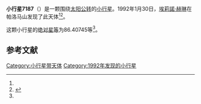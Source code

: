 {{Infobox planet
| bgcolour = #FFFFC0
| name = 7187 Isobe
| symbol = 
| image = 
| caption = 
| discovery = yes
| discovery_ref = 
| discoverer = [[埃莉諾·赫琳|埃莉諾·赫琳]]
| discovery_site = [[帕洛马山|帕洛马山]] 
| discovered = 1992年1月30日
| designations = yes
| mp_name = 
| named_after = 
| alt_names = 1992 BW/ 1985 QC3
| mp_category = [[主带内小行星|主带内小行星]]
| orbit_ref = <ref name="a">[http://ssd.jpl.nasa.gov/sbdb.cgi?sstr=7187 7187 Isobe] {{Wayback|url=http://ssd.jpl.nasa.gov/sbdb.cgi?sstr=7187 |date=20201124023448 }}，小行星數據庫瀏覽器（JPL Small-Body Database Browser）－[[美国国家航空航天局|美国国家航空航天局]]喷气推进实验室</ref>
| epoch = 2456400.5 (2013年4月18日更新)
| aphelion = {{convert|2.1051454|AU|km|3|abbr=on|lk=out}}
| perihelion = {{convert|1.7704602|AU|km|3|abbr=on}}
| semimajor = {{convert|1.9378028|AU|km|3|abbr=on}}
| eccentricity = 0.0863569
| period = 985.2870641 [[日|日]]<br />2.7[[儒略年|儒略年]]
| avg_speed = 
| inclination = 21.78459
| asc_node = 315.34806
| mean_anomaly = 
| arg_peri = 86.40745
| satellites = 
| physical_characteristics = yes
| dimensions = 
| mass = 
| density = 
| surface_grav = 
| escape_velocity = 
| sidereal_day = 
| axial_tilt = 
| pole_ecliptic_lat = 
| pole_ecliptic_lon = 
| albedo = 
| temperatures= 
| temp_name1 = 
| mean_temp_1 = 
| max_temp_1 = 
| temp_name2 = 
| max_temp_2 = 
| spectral_type = 
| abs_magnitude = 86.40745
}}

'''小行星7187'''（{{lang-en|7187 Isobe}}）是一颗围绕[[太阳|太阳]][[公转|公转]]的[[小行星|小行星]]。1992年1月30日，[[埃莉諾·赫琳|埃莉諾·赫琳]]在帕洛马山发现了此天体<ref name="a" /><ref>{{cite news|title=小行星列表|url=http://cfa-www.harvard.edu/iau/lists/NumberedMPs.txt|accessdate=2013-07-08|newspaper=哈佛大学|archive-date=2008-05-17|archive-url=https://web.archive.org/web/20080517010638/http://cfa-www.harvard.edu/iau/lists/NumberedMPs.txt|dead-url=no}}</ref>。

这颗小行星的[[绝对星等|绝对星等]]为86.40745等<ref name="a" />。

==参考文献==
{{reflist}}
{{Minor Planet Number|[[小行星7186|小行星7186]]|[[小行星7188|小行星7188]]}}

{{小天体}}

[[Category:小行星带天体|Category:小行星带天体]]
[[Category:1992年发现的小行星|Category:1992年发现的小行星]]

{{asteroid-stub}}